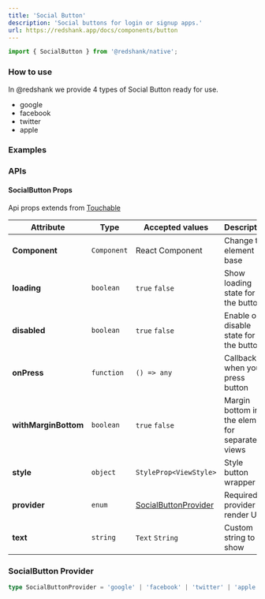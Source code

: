 ```yaml
---
title: 'Social Button'
description: 'Social buttons for login or signup apps.'
url: https://redshank.app/docs/components/button
---
```


```jsx
import { SocialButton } from '@redshank/native';
```

### How to use
In @redshank we provide 4 types of Social Button ready for use.

* google
* facebook
* twitter
* apple

<Spacer y={2} />

### Examples

<Playground
  id="default"
  title="Default"
  description="You can display an button"
  code={socialButtonContent.initial}
/>

<Spacer y={2} />

### APIs

<Spacer y={2} />

#### SocialButton Props
Api props extends from [Touchable](https://reactnative.dev/docs/touchableopacity)

| Attribute            | Type        | Accepted values                                | Description                                     | Default                           |
|----------------------|-------------|------------------------------------------------|-------------------------------------------------|-----------------------------------|
| **Component**        | `Component` | React Component                                | Change the element base                         | [Ripple](/docs/components/ripple) |
| **loading**          | `boolean`   | `true` `false`                                 | Show loading state for the button               | `false`                           |
| **disabled**         | `boolean`   | `true` `false`                                 | Enable or disable state for the button          | `false`                           |
| **onPress**          | `function`  | `() => any`                                    | Callback when you press button                  | `-`                               |
| **withMarginBottom** | `boolean`   | `true` `false`                                 | Margin bottom in the element for separate views | `false`                           |
| **style**            | `object`    | `StyleProp<ViewStyle>`                         | Style button wrapper                            | -                                 |
| **provider**         | `enum`      | [SocialButtonProvider](#socialbutton-provider) | Required provider for render UI                 | `-`                               |
| **text**             | `string`    | `Text` `String`                                | Custom string to show                           | `Continues with *Provider*`       |

<Spacer y={2} />

### SocialButton Provider
```ts
type SocialButtonProvider = 'google' | 'facebook' | 'twitter' | 'apple'
```
